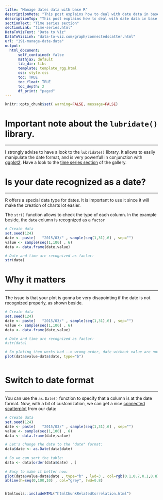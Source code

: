 ```yaml
---
title: "Manage dates data with base R"
descriptionMeta: "This post explains how to deal with date data in base R. It takes a connected scatterplot as an example and display several options to deal with dates."
descriptionTop: "This post explains how to deal with date data in base R. It takes a [connected scatterplot](connected-scatterplot.html) as an example and display several options to deal with dates."
sectionText: "Time series section"
sectionLink: "time-series.html"
DataToVizText: "Data to Viz"
DataToVizLink: "data-to-viz.com/graph/connectedscatter.html"
url: "191-manage-date-data"
output:
  html_document:
      self_contained: false    
      mathjax: default
      lib_dir: libs
      template: template_rgg.html
      css: style.css
      toc: TRUE
      toc_float: TRUE
      toc_depth: 2
      df_print: "paged"
---
```



```r
knitr::opts_chunk$set( warning=FALSE, message=FALSE)
```

<div class="container">


# Important note about the `lubridate()` library.
***
I strongly advise to have a look to the `lubridate()` library. It allows to easily manipulate the date format, and is very powerfull in conjunction with [ggplot2](ggplot2.html). Have a look to the [time series section](time-series.html) of the gallery.


# Is your date recognized as a date?
***

<div class = "row">

<div class = "col-md-6  col-sm-12 align-self-center">

R offers a special data type for dates. It is important to use it since it will make the creation of charts lot easier. 

The `str()` function allows to check the type of each column. In the example beside, the `date` column is recognized as a `factor`

</div>


<div class = "col-md-6  col-sm-12">

```r
# Create data
set.seed(124)
date <- paste(   "2015/03/" , sample(seq(1,31),6) , sep="")
value <- sample(seq(1,100) , 6)
data <- data.frame(date,value)

# Date and time are recognized as factor:
str(data)
```


</div>
</div>








# Why it matters
***


<div class = "row">

<div class = "col-md-6  col-sm-12 align-self-center">

The issue is that your plot is gonna be very disapointing if the date is not recognized properly, as shown beside.
</div>


<div class = "col-md-6  col-sm-12">

```r
# Create data
set.seed(124)
date <- paste(   "2015/03/" , sample(seq(1,31),6) , sep="")
value <- sample(seq(1,100) , 6)
data <- data.frame(date,value)

# Date and time are recognized as factor:
#str(data)

# So ploting them works bad --> wrong order, date without value are not represented, 
plot(data$value~data$date, type="b")
```


</div>
</div>



```r
```






# Switch to date format
***

<div class = "row">

<div class = "col-md-6  col-sm-12 align-self-center">

You can use the `as.Date()` function to specify that a column is at the date format. Now, with a bit of customization, we can get a nice [connected scatterplot](connected-scatterplot.html) from our data:
</div>


<div class = "col-md-6  col-sm-12">

```r
# Create data
set.seed(124)
date <- paste(   "2015/03/" , sample(seq(1,31),6) , sep="")
value <- sample(seq(1,100) , 6)
data <- data.frame(date,value)

# Let's change the date to the "date" format:
data$date <- as.Date(data$date)
 
# So we can sort the table:
data <- data[order(data$date) , ]
 
# Easy to make it better now:
plot(data$value~data$date , type="b" , lwd=3 , col=rgb(0.1,0.7,0.1,0.8) , ylab="value of ..." , xlab="date" , bty="l" , pch=20 , cex=4)
abline(h=seq(0,100,10) , col="grey", lwd=0.8)

```


</div>
</div>



```r
```













<!-- Close container -->
</div>




```r
htmltools::includeHTML("htmlChunkRelatedCorrelation.html")
```
